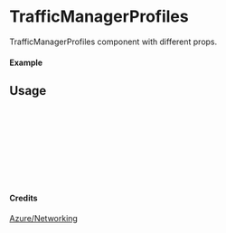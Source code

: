 
<Meta of={TrafficManagerProfiles} title="Azure/Networking/TrafficManagerProfiles" />

# TrafficManagerProfiles

TrafficManagerProfiles component with different props.

#### Example

<Canvas of={TrafficManagerProfiles.Primary} />

## Usage

```ts
import { TrafficManagerProfiles } from "yadl-ui";

const Example = () => {
  return (
      <TrafficManagerProfiles />
  );
};

export default Example;
```

#### Credits
[Azure/Networking](https://learn.microsoft.com/en-us/azure/architecture/icons/)
